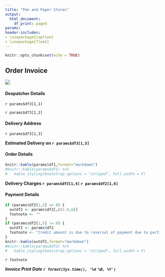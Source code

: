 ```yaml
---
title: "Pen and Paper Stores"
output:
  html_document:
    df_print: paged
params:
header-includes:
- \usepackage{caption}
- \usepackage{float}
---
```

```r
knitr::opts_chunk$set(echo = TRUE)
```

## Order Invoice

\captionsetup[table]{labelformat=empty}


![](/srv/shiny-server/appPnP/www/PnPStores1.png)

<!-- ![](PnPStores1.png) -->


#### Despatcher Details
`r params$df3[1,1]`

`r params$df3[1,2]`

#### Delivery Address
`r params$df3[1,3]`

**Estimated Delivery on `r params$df3[1,5]`**

   
#### Order Details

```r
knitr::kable(params$df1,format="markdown")
#knitr::kable(params$df1) %>%
#   kable_styling(bootstrap_options = "striped", full_width = F)
```

**Delivery Charges `r params$df3[1,4]` `r params$df2[1,6]`**

#### Payment Details

```r
if (params$df2[1,5] == 0) {
  outdf2 <- params$df2[,c(1:4,6)] 
  footnote <- ""
}
if (params$df2[1,5] != 0) {
  outdf2 <- params$df2
  footnote <- "Credit amount is due to reversal of payment due to partial unavailability of stock"
}
knitr::kable(outdf2,format="markdown")
#knitr::kable(params$df2) %>%
#   kable_styling(bootstrap_options = "striped", full_width = F)
```
*`r footnote`*








**_Invoice Print Date `r format(Sys.time(), '%d %B, %Y')`_**



